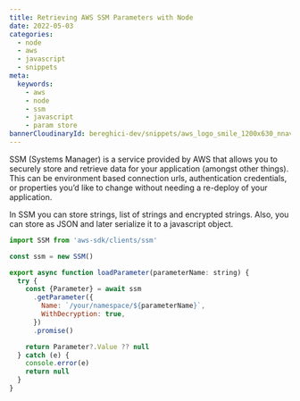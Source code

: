 ```yaml
---
title: Retrieving AWS SSM Parameters with Node
date: 2022-05-03
categories:
  - node
  - aws
  - javascript
  - snippets
meta:
  keywords:
    - aws
    - node
    - ssm
    - javascript
    - param store
bannerCloudinaryId: bereghici-dev/snippets/aws_logo_smile_1200x630_nnavfk.png
---
```


SSM (Systems Manager) is a service provided by AWS that allows you to securely
store and retrieve data for your application (amongst other things). This can be
environment based connection urls, authentication credentials, or properties
you’d like to change without needing a re-deploy of your application.

In SSM you can store strings, list of strings and encrypted strings. Also, you
can store as JSON and later serialize it to a javascript object.

```javascript
import SSM from 'aws-sdk/clients/ssm'

const ssm = new SSM()

export async function loadParameter(parameterName: string) {
  try {
    const {Parameter} = await ssm
      .getParameter({
        Name: `/your/namespace/${parameterName}`,
        WithDecryption: true,
      })
      .promise()

    return Parameter?.Value ?? null
  } catch (e) {
    console.error(e)
    return null
  }
}
```
